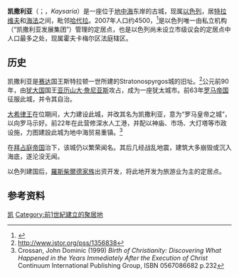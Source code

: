 {{Infobox Israel muni
|name=凯撒利亚
| pushpin_map = Israel
| pushpin_label_position = bottom
| map_caption = 凱撒利亞在以色列的位置
| subdivision_type = 国家
| subdivision_name = {{ISR}}
| district = haifa
|latd=32|latm=30|lats=|latNS=N
|longd=34|longm=54|longs=|longEW=E
|image_skyline=Caesarea-13-Aqueducts.jpg
|imagesize=250
|image_caption=凯撒利亚沙滩上的古罗马引水渠
|hebname={{Hebrew|קֵיסָרְיָה}}
|arname=
| meaning=献给皇帝之城
|founded=
|stdHeb=Keisarya
|altOffSp=Qesarya
|altUnoSp=
| population_as_of = 2007年
| population_total = 4400
| area_dunam=35000
| timezone_DST =+2
|mayor=
}}
'''凯撒利亚'''（{{lang-he|קֵיסָרְיָהה}}；{{lang-ar|قيسارية}}，''Kaysaria''）是一座位于[[地中海|地中海]]东岸的古城，现属[[以色列|以色列]]，居[[特拉维夫|特拉维夫]]和[[海法|海法]]之间，毗邻[[哈代拉|哈代拉]]。2007年人口约4500，<ref name="cbs populations">{{cite web|url=http://www.cbs.gov.il/population/new_2009/table3.pdf|publisher=[[Israel_Central_Bureau_of_Statistics|Israel Central Bureau of Statistics]]|title=Table 3 - Population of Localities Numbering Above 1,000 Residents and Other Rural Population|date=2008-06-30|accessdate=2008-11-22|archive-date=2019-01-09|archive-url=https://web.archive.org/web/20190109033330/https://www.cbs.gov.il/population/new_2009/table3.pdf|dead-url=no}}</ref>是以色列唯一由私立机构（“凯撒利亚发展集团”）管理的定居点，也是以色列尚未设立市级议会的定居点中人口最多之处，现属霍夫卡梅尔区法庭辖区。

==历史==
凯撒利亚是[[赛达|赛达]]国王斯特拉顿一世所建的Stratonospyrgos城的旧址。<ref>http://www.jstor.org/pss/1356838</ref>公元前90年，由[[犹大国|犹大国]]国王[[亚历山大·詹纳乌斯|亚历山大·詹尼亚斯]]攻占，成为一座犹太城市。前63年[[罗马|罗马帝国]]征服此城，并令其自治。

[[大希律王|大希律王]]在位期间，大力建设此城，并改其名为凯撒利亚，意为“罗马皇帝之城”，以向罗马示好。前22年在此营修深水人工港，并配以神庙、市场、大灯塔等市政设施，力图建設此城为地中海贸易重镇。<ref>Crossan, John Dominic (1999) ''Birth of Christianity: Discovering What Happened in the Years Immediately After the Execution of Christ'' Continuum International Publishing Group, ISBN 0567086682 p.232</ref>

在[[拜占庭帝国|拜占庭帝国]]治下，该城仍以繁荣闻名。其后几经战乱地震，建筑大多崩毁或沉入海底，遂沦没无闻。

以色列建国后，[[羅斯柴爾德家族|羅斯柴爾德家族]]出资开发，将此地开发为旅游业为主的定居点。

==参考资料==
<references/>

{{Israel-stub}}

[[Category:以色列城市|凯]]
[[Category:前1世紀建立的聚居地|Category:前1世紀建立的聚居地]]